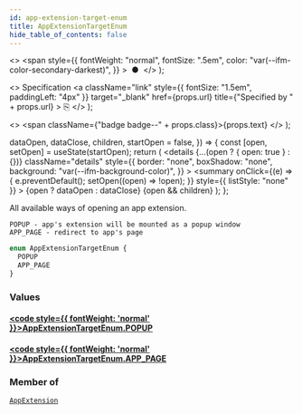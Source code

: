 ```yaml
---
id: app-extension-target-enum
title: AppExtensionTargetEnum
hide_table_of_contents: false
---
```


  <>
    <span
      style={{
        fontWeight: "normal",
        fontSize: ".5em",
        color: "var(--ifm-color-secondary-darkest)",
      }}
    >
      &nbsp;●&nbsp;
    </span>
  </>
);

  <>
    Specification
    <a
      className="link"
      style={{ fontSize: "1.5em", paddingLeft: "4px" }}
      target="\_blank"
      href={props.url}
      title={"Specified by " + props.url}
    >
      ⎘
    </a>
  </>
);

  <>
    <span className={"badge badge--" + props.class}>{props.text}</span>
  </>
);


  dataOpen,
  dataClose,
  children,
  startOpen = false,
}) => {
  const [open, setOpen] = useState(startOpen);
  return (
    <details
      {...(open ? { open: true } : {})}
      className="details"
      style={{
        border: "none",
        boxShadow: "none",
        background: "var(--ifm-background-color)",
      }}
    >
      <summary
        onClick={(e) => {
          e.preventDefault();
          setOpen((open) => !open);
        }}
        style={{ listStyle: "none" }}
      >
        {open ? dataOpen : dataClose}
      </summary>
      {open && children}
    </details>
  );
};

All available ways of opening an app extension.

    POPUP - app's extension will be mounted as a popup window
    APP_PAGE - redirect to app's page

```graphql
enum AppExtensionTargetEnum {
  POPUP
  APP_PAGE
}
```

### Values

#### [<code style={{ fontWeight: 'normal' }}>AppExtensionTargetEnum.<b>POPUP</b></code>](#)

>

#### [<code style={{ fontWeight: 'normal' }}>AppExtensionTargetEnum.<b>APP_PAGE</b></code>](#)

>

### Member of

[`AppExtension`](../../../api-storefront/apps/objects/app-extension) <Badge class="secondary" text="object"/>

